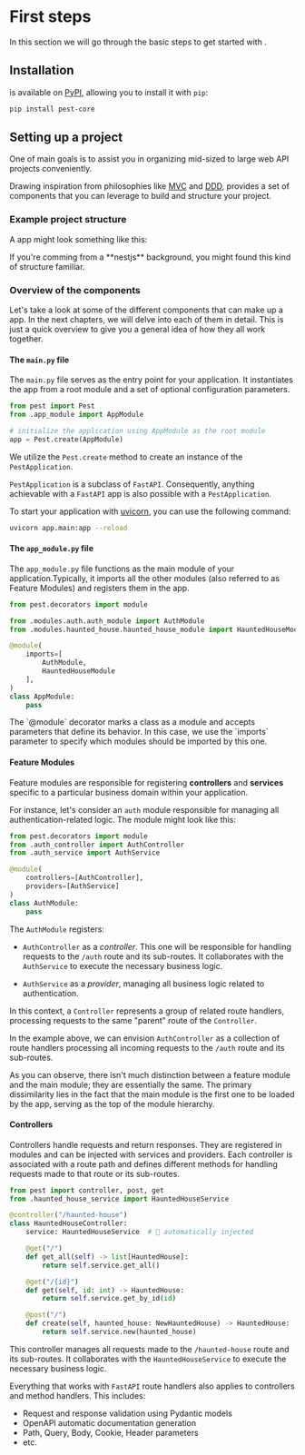 
# First steps

In this section we will go through the basic steps to get started with <PestTag />.

## Installation

<PestTag/> is available on [PyPI](https://pypi.org/project/pest-core/), allowing you to install it
with `pip`:

```bash
pip install pest-core
```

## Setting up a project

One of <PestTag /> main goals is to assist you in organizing mid-sized to large web API projects
conveniently.

Drawing inspiration from philosophies like
[MVC](https://en.wikipedia.org/wiki/Model%E2%80%93view%E2%80%93controller) and
[DDD](https://en.wikipedia.org/wiki/Domain-driven_design), <PestTag /> provides a set of components
that you can leverage to build and structure your project.

### Example project structure

A <PestTag /> app might look something like this:

<FileTree>
    <FileTree.Folder name="app" defaultOpen>
        <FileTree.Folder name="modules" defaultOpen>
            <FileTree.Folder name="auth" defaultOpen>
                <FileTree.File name="auth_controller.py" />
                <FileTree.File name="auth_service.py" />
                <FileTree.File name="auth_module.py" />
            </FileTree.Folder>
            <FileTree.Folder name="haunted_house" defaultOpen>
                <FileTree.File name="haunted_house_controller.py" />
                <FileTree.File name="haunted_house_service.py" />
                <FileTree.File name="haunted_house_module.py" />
            </FileTree.Folder>
        </FileTree.Folder>
        <FileTree.File name="app_module.py" />
        <FileTree.File name="main.py" />
    </FileTree.Folder>
</FileTree>

<Callout type="info" emoji="ℹ️">
    If you're comming from a **nestjs** background, you might found this kind of structure
    familiar.
</Callout>

### Overview of the components

Let's take a look at some of the different components that can make up a <PestTag /> app. In the 
next chapters, we will delve into each of them in detail. This is just a quick overview to give you
a general idea of how they all work together.

<Table
    headers={[{ content: 'Component' }, { content: 'Description' }]}
    rows={[
        [
            { content: 'main.py', className: 'font-mono text-orange-400' },
            {
                content: `The entry point of your application. 
                        It instantiates the app and all its modules`,
            },
        ],
        [
            { content: 'app_module.py', className: 'font-mono text-orange-400' },
            {
                content: `The main module of your application. 
                        It imports all the other modules and registers them in the app`,
            },
        ],
        [
            { content: '*_module.py', className: 'font-mono text-orange-400' },
            {
                content: `Modules are the building blocks of your application. 
                        They are responsible for registering controllers and services`,
            },
        ],
        [
            { content: '*_controller.py', className: 'font-mono text-orange-400' },
            {
                content: `Controllers are responsible for handling requests and returning
                        responses. They are registered in modules and can be injected with 
                        services and providers. Each controller is associated with a route path and
                        defines different methods for handling requests made to that route or to its
                        sub-routes.`,
            },
        ],
        [
            { content: '*_service.py', className: 'font-mono text-orange-400' },
            {
                content: `Services define the business logic of your application. 
                        They are registered in modules and can be injected in routes, other services
                        and middlewares.`,
            },
        ],
    ]}
/>

#### The `main.py` file

The `main.py` file serves as the entry point for your application. It instantiates the app from a 
root module and a set of optional configuration parameters.

```python filename="main.py"
from pest import Pest
from .app_module import AppModule

# initialize the application using AppModule as the root module
app = Pest.create(AppModule)
```

We utilize the `Pest.create` method to create an instance of the `PestApplication`.

`PestApplication` is a subclass of `FastAPI`. Consequently, anything achievable with a `FastAPI` 
app is also possible with a `PestApplication`.

To start your application with [uvicorn](https://www.uvicorn.org/), you can use the following
command:

```bash
uvicorn app.main:app --reload
```

#### The `app_module.py` file

The `app_module.py` file functions as the main module of your application.Typically, it imports all
the other modules (also referred to as Feature Modules) and registers them in the app.

```python filename="app_module.py"
from pest.decorators import module

from .modules.auth.auth_module import AuthModule
from .modules.haunted_house.haunted_house_module import HauntedHouseModule

@module(
    imports=[
        AuthModule,
        HauntedHouseModule
    ],
)
class AppModule:
    pass
```

<Callout type="info" emoji="ℹ️">
    The `@module` decorator marks a class as a module and accepts parameters that define its
    behavior. In this case, we use the `imports` parameter to specify which modules should be 
    imported by this one.
</Callout>

#### Feature Modules

Feature modules are responsible for registering **controllers** and **services** specific to a
particular business domain within your application.

For instance, let's consider an `auth` module responsible for managing all authentication-related 
logic. The module might look like this:

```python filename="auth_module.py"
from pest.decorators import module
from .auth_controller import AuthController
from .auth_service import AuthService

@module(
    controllers=[AuthController],
    providers=[AuthService]
)
class AuthModule:
    pass
```

The `AuthModule` registers:

-   `AuthController` as a _controller_. This one will be responsible for handling requests to the 
    `/auth` route and its sub-routes. It collaborates with the `AuthService` to execute the 
    necessary business logic.

-   `AuthService` as a _provider_, managing all business logic related to authentication.

In this context, a `Controller` represents a group of related route handlers, processing requests
to the same "parent" route of the `Controller`.

In the example above, we can envision `AuthController` as a collection of route handlers processing
all incoming requests to the `/auth` route and its sub-routes.

<Callout type="info" emoji="ℹ️">
    As you can observe, there isn't much distinction between a feature module and the main module; 
    they are essentially the same. The primary dissimilarity lies in the fact that the main module 
    is the first one to be loaded by the app, serving as the top of the module hierarchy.
</Callout>

#### Controllers

Controllers handle requests and return responses. They are registered in modules and can be injected
with services and providers. Each controller is associated with a route path and defines different 
methods for handling requests made to that route or its sub-routes.

```python filename="haunted_house_controller.py"
from pest import controller, post, get
from .haunted_house_service import HauntedHouseService

@controller("/haunted-house")
class HauntedHouseController:
    service: HauntedHouseService  # 💉 automatically injected

    @get("/")
    def get_all(self) -> list[HauntedHouse]:
        return self.service.get_all()

    @get("/{id}")
    def get(self, id: int) -> HauntedHouse:
        return self.service.get_by_id(id)

    @post("/")
    def create(self, haunted_house: NewHauntedHouse) -> HauntedHouse:
        return self.service.new(haunted_house)
```

This controller manages all requests made to the `/haunted-house` route and its sub-routes. 
It collaborates with the `HauntedHouseService` to execute the necessary business logic.

Everything that works with `FastAPI` route handlers also applies to <PestTag /> controllers and 
method handlers. This includes:

-   Request and response validation using Pydantic models
-   OpenAPI automatic documentation generation
-   Path, Query, Body, Cookie, Header parameters
-   etc.
